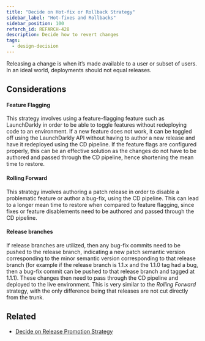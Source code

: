 ```yaml
---
title: "Decide on Hot-fix or Rollback Strategy"
sidebar_label: "Hot-fixes and Rollbacks"
sidebar_position: 100
refarch_id: REFARCH-428
description: Decide how to revert changes
tags:
  - design-decision
---
```



Releasing a change is when it’s made available to a user or subset of users. In an ideal world, deployments should not equal releases.

## Considerations

#### Feature Flagging

This strategy involves using a feature-flagging feature such as LaunchDarkly in order to be able to toggle features without redeploying code to an environment. If a new feature does not work, it can be toggled off using the LaunchDarkly API without having to author a new release and have it redeployed using the CD pipeline. If the feature flags are configured properly, this can be an effective solution as the changes do not have to be authored and passed through the CD pipeline, hence shortening the mean time to restore.

#### Rolling Forward

This strategy involves authoring a patch release in order to disable a problematic feature or author a bug-fix, using the CD pipeline. This can lead to a longer mean time to restore when compared to feature flagging, since fixes or feature disablements need to be authored and passed through the CD pipeline.

#### Release branches

If release branches are utilized, then any bug-fix commits need to be pushed to the release branch, indicating a new patch semantic version corresponding to the minor semantic version corresponding to that release branch (for example if the release branch is 1.1.x and the 1.1.0 tag had a bug, then a bug-fix commit can be pushed to that release branch and tagged at 1.1.1). These changes then need to pass through the CD pipeline and deployed to the live environment. This is very similar to the _Rolling Forward_ strategy, with the only difference being that releases are not cut directly from the trunk.

## Related

- [Decide on Release Promotion Strategy](/layers/software-delivery/design-decisions/decide-on-release-promotion-strategy)
